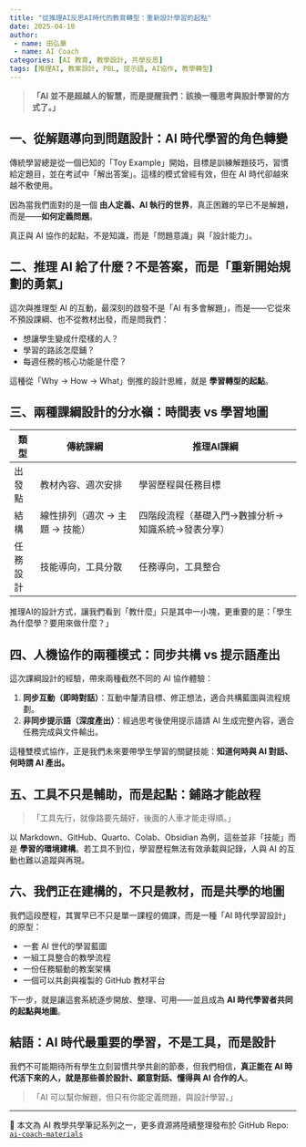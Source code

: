 ---
title: "從推理AI反思AI時代的教育轉型：重新設計學習的起點"
date: 2025-04-18
author:
 - name: 田弘華
 - name: AI Coach
categories: [AI 教育, 教學設計, 共學反思]
tags: [推理AI, 教案設計, PBL, 提示語, AI協作, 教學轉型]
---




> **「AI 並不是超越人的智慧，而是提醒我們：該換一種思考與設計學習的方式了。」**



## 一、從解題導向到問題設計：AI 時代學習的角色轉變

傳統學習總是從一個已知的「Toy Example」開始，目標是訓練解題技巧，習慣給定題目，並在考試中「解出答案」。這樣的模式曾經有效，但在 AI 時代卻越來越不敷使用。

因為當我們面對的是一個 **由人定義、AI 執行的世界**，真正困難的早已不是解題，而是——**如何定義問題**。

真正與 AI 協作的起點，不是知識，而是「問題意識」與「設計能力」。



## 二、推理 AI 給了什麼？不是答案，而是「重新開始規劃的勇氣」

這次與推理型 AI 的互動，最深刻的啟發不是「AI 有多會解題」，而是——它從來不預設課綱、也不從教材出發，而是問我們：

- 想讓學生變成什麼樣的人？
- 學習的路該怎麼鋪？
- 每週任務的核心功能是什麼？

這種從「Why → How → What」倒推的設計思維，就是 **學習轉型的起點**。



## 三、兩種課綱設計的分水嶺：時間表 vs 學習地圖

| 類型     | 傳統課綱                       | 推理AI課綱                                        |
| -------- | ------------------------------ | ------------------------------------------------- |
| 出發點   | 教材內容、週次安排             | 學習歷程與任務目標                                |
| 結構     | 線性排列（週次 → 主題 → 技能） | 四階段流程（基礎入門→數據分析→知識系統→發表分享） |
| 任務設計 | 技能導向，工具分散             | 任務導向，工具整合                                |

推理AI的設計方式，讓我們看到「教什麼」只是其中一小塊，更重要的是：「學生為什麼學？要用來做什麼？」



## 四、人機協作的兩種模式：同步共構 vs 提示語產出

這次課綱設計的經驗，帶來兩種截然不同的 AI 協作體驗：

1. **同步互動（即時對話）**：互動中釐清目標、修正想法，適合共構藍圖與流程規劃。
2. **非同步提示語（深度產出）**：經過思考後使用提示語請 AI 生成完整內容，適合任務完成與文件輸出。

這種雙模式協作，正是我們未來要帶學生學習的關鍵技能：**知道何時與 AI 對話、何時請 AI 產出。**



## 五、工具不只是輔助，而是起點：鋪路才能啟程

>「工具先行，就像路要先鋪好，後面的人車才能走得順。」

以 Markdown、GitHub、Quarto、Colab、Obsidian 為例，這些並非「技能」而是 **學習的環境建構**。若工具不到位，學習歷程無法有效承載與記錄，人與 AI 的互動也難以追蹤與再現。



## 六、我們正在建構的，不只是教材，而是共學的地圖

我們這段歷程，其實早已不只是單一課程的備課，而是一種「AI 時代學習設計」的原型：

- 一套 AI 世代的學習藍圖
- 一組工具整合的教學流程
- 一份任務驅動的教案架構
- 一個可以共創與複製的 GitHub 教材平台

下一步，就是讓這套系統逐步開放、整理、可用——並且成為 **AI 時代學習者共同的起點與地圖**。



## 結語：AI 時代最重要的學習，不是工具，而是設計

我們不可能期待所有學生立刻習慣共學共創的節奏，但我們相信，**真正能在 AI 時代活下來的人，就是那些善於設計、願意對話、懂得與 AI 合作的人**。

>「AI 可以幫你解題，但只有你能定義問題，與設計學習。」

---

📌 本文為 AI 教學共學筆記系列之一，更多資源將陸續整理發布於 GitHub Repo: [`ai-coach-materials`](https://github.com/bigflowerfrancis/ai-coach-materials)